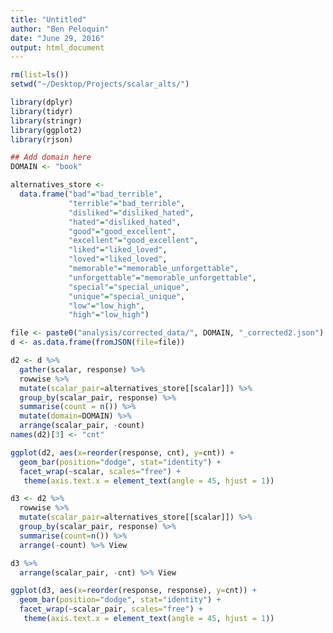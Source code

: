 ```yaml
---
title: "Untitled"
author: "Ben Peloquin"
date: "June 29, 2016"
output: html_document
---
```


```r
rm(list=ls())
setwd("~/Desktop/Projects/scalar_alts/")
```


```r
library(dplyr)
library(tidyr)
library(stringr)
library(ggplot2)
library(rjson)
```

```r
## Add domain here
DOMAIN <- "book"

alternatives_store <-
  data.frame("bad"="bad_terrible",
             "terrible"="bad_terrible",
             "disliked"="disliked_hated",
             "hated"="disliked_hated",
             "good"="good_excellent",
             "excellent"="good_excellent",
             "liked"="liked_loved",
             "loved"="liked_loved",
             "memorable"="memorable_unforgettable",
             "unforgettable"="memorable_unforgettable",
             "special"="special_unique",
             "unique"="special_unique",
             "low"="low_high",
             "high"="low_high")
```

```r
file <- paste0("analysis/corrected_data/", DOMAIN, "_corrected2.json")
d <- as.data.frame(fromJSON(file=file))
```

```r
d2 <- d %>%
  gather(scalar, response) %>%
  rowwise %>%
  mutate(scalar_pair=alternatives_store[[scalar]]) %>%
  group_by(scalar_pair, response) %>%
  summarise(count = n()) %>%
  mutate(domain=DOMAIN) %>%
  arrange(scalar_pair, -count)
names(d2)[3] <- "cnt"

ggplot(d2, aes(x=reorder(response, cnt), y=cnt)) +
  geom_bar(position="dodge", stat="identity") +
  facet_wrap(~scalar, scales="free") +
   theme(axis.text.x = element_text(angle = 45, hjust = 1))
```

```r
d3 <- d2 %>%
  rowwise %>%
  mutate(scalar_pair=alternatives_store[[scalar]]) %>%
  group_by(scalar_pair, response) %>%
  summarise(count=n()) %>%
  arrange(-count) %>% View

d3 %>%
  arrange(scalar_pair, -cnt) %>% View

ggplot(d3, aes(x=reorder(response, response), y=cnt)) +
  geom_bar(position="dodge", stat="identity") +
  facet_wrap(~scalar_pair, scales="free") +
   theme(axis.text.x = element_text(angle = 45, hjust = 1))
```



